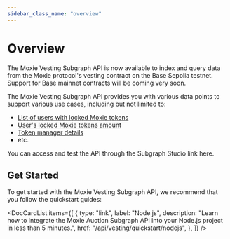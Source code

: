```yaml
---
sidebar_class_name: "overview"
---
```



# Overview

The Moxie Vesting Subgraph API is now available to index and query data from the Moxie protocol's vesting contract on the Base Sepolia testnet. Support for Base mainnet contracts will be coming very soon.

The Moxie Vesting Subgraph API provides you with various data points to support various use cases, including but not limited to:

- [List of users with locked Moxie tokens](./03-users/01-get-all-users-with-moxie-locked.mdx)
- [User's locked Moxie tokens amount](./03-users/02-get-users-locked-moxie-amount.mdx)
- [Token manager details](./04-token-manager/01-get-token-manager-details.mdx)
- etc.

You can access and test the API through the Subgraph Studio link <Link to={url.vesting_subgraphs_legacy}>here</Link>.

## Get Started

To get started with the Moxie Vesting Subgraph API, we recommend that you follow the quickstart guides:

<DocCardList
  items={[
    {
      type: "link",
      label: "Node.js",
      description:
        "Learn how to integrate the Moxie Auction Subgraph API into your Node.js project in less than 5 minutes.",
      href: "/api/vesting/quickstart/nodejs",
    },
  ]}
/>
